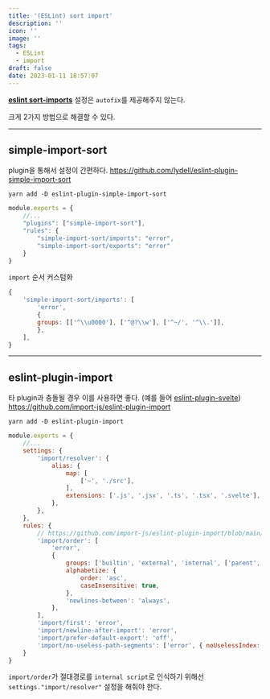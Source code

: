 ```yaml
---
title: '(ESLint) sort import'
description: ''
icon: ''
image: ''
tags:
  - ESLint
  - import
draft: false
date: 2023-01-11 18:57:07
---
```


[**eslint sort-imports**](https://eslint.org/docs/latest/rules/sort-imports) 설정은 `autofix`를 제공해주지 않는다.

크게 2가지 방법으로 해결할 수 있다.

---

## simple-import-sort

plugin을 통해서 설정이 간편하다.
https://github.com/lydell/eslint-plugin-simple-import-sort

```shell
yarn add -D eslint-plugin-simple-import-sort
```

```js:.eslintrc.js
module.exports = {
    //...
    "plugins": ["simple-import-sort"],
    "rules": {
        "simple-import-sort/imports": "error",
        "simple-import-sort/exports": "error"
    }
}
```

`import` 순서 커스텀화

```js
{
    'simple-import-sort/imports': [
        'error',
        {
        groups: [['^\\u0000'], ['^@?\\w'], ['^~/', '^\\.']],
        },
    ],
}
```

---

## eslint-plugin-import

타 plugin과 충돌될 경우 이를 사용하면 좋다. (예를 들어 [eslint-plugin-svelte](https://github.com/ota-meshi/eslint-plugin-svelte))
https://github.com/import-js/eslint-plugin-import

```shell
yarn add -D eslint-plugin-import
```

```js:.eslintrc.js
module.exports = {
    //...
    settings: {
        'import/resolver': {
            alias: {
                map: [
                    ['~', './src'],
                ],
                extensions: ['.js', '.jsx', '.ts', '.tsx', '.svelte'],
            },
        },
    },
    rules: {
        // https://github.com/import-js/eslint-plugin-import/blob/main/docs/rules/order.md
        'import/order': [
            'error',
            {
                groups: ['builtin', 'external', 'internal', ['parent', 'sibling', 'index']],
                alphabetize: {
                    order: 'asc',
                    caseInsensitive: true,
                },
                'newlines-between': 'always',
            },
        ],
        'import/first': 'error',
        'import/newline-after-import': 'error',
        'import/prefer-default-export': 'off',
        'import/no-useless-path-segments': ['error', { noUselessIndex: true }],
    }
}
```

`import/order`가 절대경로를 `internal script`로 인식하기 위해선 `settings."import/resolver"` 설정을 해줘야 한다.
